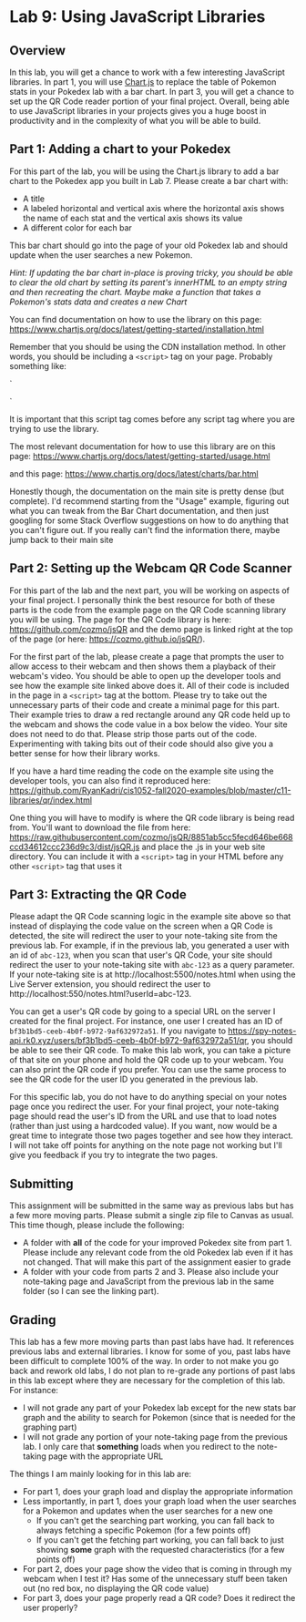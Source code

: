 
# Lab 9: Using JavaScript Libraries

## Overview

In this lab, you will get a chance to work with a few interesting JavaScript libraries. In part 1, you will use [Chart.js](https://www.chartjs.org/) to replace the table of Pokemon stats in your Pokedex lab with a bar chart. In part 3, you will get a chance to set up the QR Code reader portion of your final project. Overall, being able to use JavaScript libraries in your projects gives you a huge boost in productivity and in the complexity of what you will be able to build.

## Part 1: Adding a chart to your Pokedex

For this part of the lab, you will be using the Chart.js library to add a bar chart to the Pokedex app you built in Lab 7. Please create a bar chart with:

- A title
- A labeled horizontal and vertical axis where the horizontal axis shows the name of each stat and the vertical axis shows its value
- A different color for each bar

This bar chart should go into the page of your old Pokedex lab and should update when the user searches a new Pokemon.

*Hint: If updating the bar chart in-place is proving tricky, you should be able to clear the old chart by setting its parent's innerHTML to an empty string and then recreating the chart. Maybe make a function that takes a Pokemon's stats data and creates a new Chart*

You can find documentation on how to use the library on this page: <https://www.chartjs.org/docs/latest/getting-started/installation.html>

Remember that you should be using the CDN installation method. In other words, you should be including a `<script>` tag on your page. Probably something like:

`
<script src="https://cdnjs.cloudflare.com/ajax/libs/Chart.js/2.9.4/Chart.min.js" crossorigin="anonymous"></script>
`

It is important that this script tag comes before any script tag where you are trying to use the library.

The most relevant documentation for how to use this library are on this page:
<https://www.chartjs.org/docs/latest/getting-started/usage.html>

and this page: <https://www.chartjs.org/docs/latest/charts/bar.html>

Honestly though, the documentation on the main site is pretty dense (but complete). I'd recommend starting from the "Usage" example, figuring out what you can tweak from the Bar Chart documentation, and then just googling for some Stack Overflow suggestions on how to do anything that you can't figure out. If you really can't find the information there, maybe jump back to their main site 

## Part 2: Setting up the Webcam QR Code Scanner

For this part of the lab and the next part, you will be working on aspects of your final project. I personally think the best resource for both of these parts is the code from the example page on the QR Code scanning library you will be using. The page for the QR Code library is here:
<https://github.com/cozmo/jsQR> and the demo page is linked right at the top of the page (or here: <https://cozmo.github.io/jsQR/>).

For the first part of the lab, please create a page that prompts the user to allow access to their webcam and then shows them a playback of their webcam's video. You should be able to open up the developer tools and see how the example site linked above does it. All of their code is included in the page in a `<script>` tag at the bottom. Please try to take out the unnecessary parts of their code and create a minimal page for this part. Their example tries to draw a red rectangle around any QR code held up to the webcam and shows the code value in a box below the video. Your site does not need to do that. Please strip those parts out of the code. Experimenting with taking bits out of their code should also give you a better sense for how their library works.

If you have a hard time reading the code on the example site using the developer tools, you can also find it reproduced here:
<https://github.com/RyanKadri/cis1052-fall2020-examples/blob/master/c11-libraries/qr/index.html>

One thing you will have to modify is where the QR code library is being read from. You'll want to download the file from here: <https://raw.githubusercontent.com/cozmo/jsQR/8851ab5cc5fecd646be668ccd34612ccc236d9c3/dist/jsQR.js> and place the .js in your web site directory. You can include it with a `<script>` tag in your HTML before any other `<script>` tag that uses it

## Part 3: Extracting the QR Code

Please adapt the QR Code scanning logic in the example site above so that instead of displaying the code value on the screen when a QR Code is detected, the site will redirect the user to your note-taking site from the previous lab. For example, if in the previous lab, you generated a user with an id of `abc-123`, when you scan that user's QR Code, your site should redirect the user to your note-taking site with `abc-123` as a query parameter. If your note-taking site is at http://localhost:5500/notes.html when using the Live Server extension, you should redirect the user to http://localhost:550/notes.html?userId=abc-123.

You can get a user's QR code by going to a special URL on the server I created for the final project. For instance, one user I created has an ID of `bf3b1bd5-ceeb-4b0f-b972-9af632972a51`. If you navigate to <https://spy-notes-api.rk0.xyz/users/bf3b1bd5-ceeb-4b0f-b972-9af632972a51/qr>, you should be able to see their QR code. To make this lab work, you can take a picture of that site on your phone and hold the QR code up to your webcam. You can also print the QR code if you prefer. You can use the same process to see the QR code for the user ID you generated in the previous lab.

For this specific lab, you do not have to do anything special on your notes page once you redirect the user. For your final project, your note-taking page should read the user's ID from the URL and use that to load notes (rather than just using a hardcoded value). If you want, now would be a great time to integrate those two pages together and see how they interact. I will not take off points for anything on the note page not working but I'll give you feedback if you try to integrate the two pages.

## Submitting

This assignment will be submitted in the same way as previous labs but has a few more moving parts. Please submit a single zip file to Canvas as usual. This time though, please include the following:

- A folder with **all** of the code for your improved Pokedex site from part 1. Please include any relevant code from the old Pokedex lab even if it has not changed. That will make this part of the assignment easier to grade
- A folder with your code from parts 2 and 3. Please also include your note-taking page and JavaScript from the previous lab in the same folder (so I can see the linking part).

## Grading

This lab has a few more moving parts than past labs have had. It references previous labs and external libraries. I know for some of you, past labs have been difficult to complete 100% of the way. In order to not make you go back and rework old labs, I do not plan to re-grade any portions of past labs in this lab except where they are necessary for the completion of this lab. For instance:

- I will not grade any part of your Pokedex lab except for the new stats bar graph and the ability to search for Pokemon (since that is needed for the graphing part)
- I will not grade any portion of your note-taking page from the previous lab. I only care that **something** loads when you redirect to the note-taking page with the appropriate URL

The things I am mainly looking for in this lab are:

- For part 1, does your graph load and display the appropriate information
- Less importantly, in part 1, does your graph load when the user searches for a Pokemon and updates when the user searches for a new one
    - If you can't get the searching part working, you can fall back to always fetching a specific Pokemon (for a few points off)
    - If you can't get the fetching part working, you can fall back to just showing **some** graph with the requested characteristics (for a few points off)
- For part 2, does your page show the video that is coming in through my webcam when I test it? Has some of the unnecessary stuff been taken out (no red box, no displaying the QR code value)
- For part 3, does your page properly read a QR code? Does it redirect the user properly?

